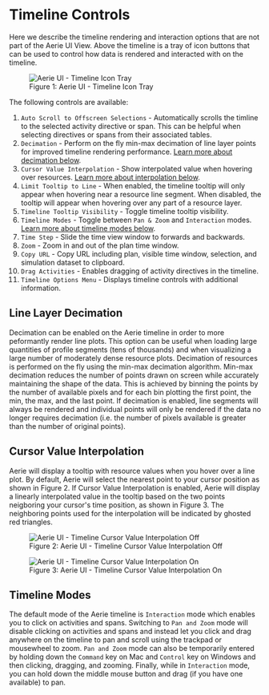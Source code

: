
# Timeline Controls

Here we describe the timeline rendering and interaction options that are not part of the Aerie UI View. Above the timeline is a tray of icon buttons that can be used to control how data is rendered and interacted with on the timeline.

<figure>
  <img alt="Aerie UI - Timeline Icon Tray" src={timelineIconTray} />
  <figcaption>Figure 1: Aerie UI - Timeline Icon Tray</figcaption>
</figure>

The following controls are available:

1. `Auto Scroll to Offscreen Selections` - Automatically scrolls the timline to the selected activity directive or span. This can be helpful when selecting directives or spans from their associated tables.
2. `Decimation` - Perform on the fly min-max decimation of line layer points for improved timeline rendering performance. [Learn more about decimation below](#line-layer-decimation).
3. `Cursor Value Interpolation` - Show interpolated value when hovering over resources. [Learn more about interpolation below](#cursor-value-interpolation).
4. `Limit Tooltip to Line` - When enabled, the timeline tooltip will only appear when hovering near a resource line segment. When disabled, the tooltip will appear when hovering over any part of a resource layer.
5. `Timeline Tooltip Visibility` - Toggle timeline tooltip visibility.
6. `Timeline Modes` - Toggle between `Pan & Zoom` and `Interaction` modes. [Learn more about timeline modes below](#timeline-modes).
7. `Time Step` - Slide the time view window to forwards and backwards.
8. `Zoom` - Zoom in and out of the plan time window.
9. `Copy URL` - Copy URL including plan, visible time window, selection, and simulation dataset to clipboard.
10. `Drag Activities` - Enables dragging of activity directives in the timeline.
11. `Timeline Options Menu` - Displays timeline controls with additional information.

## Line Layer Decimation

Decimation can be enabled on the Aerie timeline in order to more peformantly render line plots. This option can be useful when loading large quantities of profile segments (tens of thousands) and when visualizing a large number of moderately dense resource plots. Decimation of resources is performed on the fly using the min-max decimation algorithm. Min-max decimation reduces the number of points drawn on screen while accurately maintaining the shape of the data. This is achieved by binning the points by the number of available pixels and for each bin plotting the first point, the min, the max, and the last point. If decimation is enabled, line segments will always be rendered and individual points will only be rendered if the data no longer requires decimation (i.e. the number of pixels available is greater than the number of original points).

## Cursor Value Interpolation

Aerie will display a tooltip with resource values when you hover over a line plot. By default, Aerie will select the nearest point to your cursor position as shown in Figure 2. If Cursor Value Interpolation is enabled, Aerie will display a linearly interpolated value in the tooltip based on the two points neigboring your cursor's time position, as shown in Figure 3. The neighboring points used for the interpolation will be indicated by ghosted red triangles.

<figure>
  <img alt="Aerie UI - Timeline Cursor Value Interpolation Off" src={timelineInterpolationOff} />
  <figcaption>Figure 2: Aerie UI - Timeline Cursor Value Interpolation Off</figcaption>
</figure>

<figure>
  <img alt="Aerie UI - Timeline Cursor Value Interpolation On" src={timelineInterpolationOn} />
  <figcaption>Figure 3: Aerie UI - Timeline Cursor Value Interpolation On</figcaption>
</figure>

## Timeline Modes

The default mode of the Aerie timeline is `Interaction` mode which enables you to click on activities and spans. Switching to `Pan and Zoom` mode will disable clicking on activities and spans and instead let you click and drag anywhere on the timeline to pan and scroll using the trackpad or mousewheel to zoom. `Pan and Zoom` mode can also be temporarily entered by holding down the `Command` key on Mac and `Control` key on Windows and then clicking, dragging, and zooming. Finally, while in `Interaction` mode, you can hold down the middle mouse button and drag (if you have one available) to pan.
